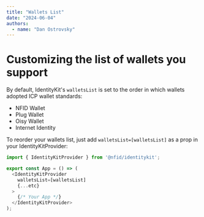 ```yaml
---
title: "Wallets List"
date: "2024-06-04"
authors:
  - name: "Dan Ostrovsky"
---
```


# Customizing the list of wallets you support

By default, IdentityKit's `walletsList` is set to the order in which wallets adopted ICP wallet
standards:

- NFID Wallet
- Plug Wallet
- Oisy Wallet
- Internet Identity

To reorder your wallets list, just add `walletsList=[walletsList]` as a prop in your
IdentityKitProvider:

```typescript
import { IdentityKitProvider } from '@nfid/identitykit';

export const App = () => (
  <IdentityKitProvider
    walletsList=[walletsList]
    {...etc}
  >
    {/* Your App */}
  </IdentityKitProvider>
);
```
